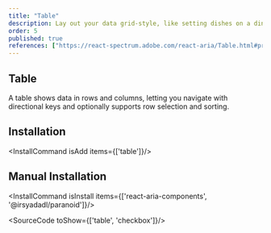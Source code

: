 ```yaml
---
title: "Table"
description: Lay out your data grid-style, like setting dishes on a dinner table clear and organized, perfect for comparison and review..
order: 5
published: true
references: ["https://react-spectrum.adobe.com/react-aria/Table.html#props", "https://paranoid.irsyad.co"]
---
```


## Table
A table shows data in rows and columns, letting you navigate with directional keys and optionally supports row selection and sorting.
<How isCenter={false} withNoPadding copyButton={false} isCenter={false} toUse="collections/table-demo" />

## Installation
<InstallCommand isAdd items={['table']}/>

## Manual Installation

<InstallCommand isInstall items={['react-aria-components', '@irsyadadl/paranoid']}/>

<SourceCode toShow={['table', 'checkbox']}/>
